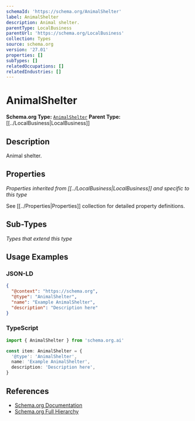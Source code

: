 ```yaml
---
schemaId: 'https://schema.org/AnimalShelter'
label: AnimalShelter
description: Animal shelter.
parentType: LocalBusiness
parentUrl: 'https://schema.org/LocalBusiness'
collection: Types
source: schema.org
version: '27.01'
properties: []
subTypes: []
relatedOccupations: []
relatedIndustries: []
---
```

# AnimalShelter

**Schema.org Type:** [`AnimalShelter`](https://schema.org/AnimalShelter)
**Parent Type:** [[../LocalBusiness|LocalBusiness]]

## Description

Animal shelter.

## Properties

*Properties inherited from [[../LocalBusiness|LocalBusiness]] and specific to this type*

See [[../Properties|Properties]] collection for detailed property definitions.

## Sub-Types

*Types that extend this type*

## Usage Examples

### JSON-LD

```json
{
  "@context": "https://schema.org",
  "@type": "AnimalShelter",
  "name": "Example AnimalShelter",
  "description": "Description here"
}
```

### TypeScript

```typescript
import { AnimalShelter } from 'schema.org.ai'

const item: AnimalShelter = {
  '@type': 'AnimalShelter',
  name: 'Example AnimalShelter',
  description: 'Description here',
}
```

## References

- [Schema.org Documentation](https://schema.org/AnimalShelter)
- [Schema.org Full Hierarchy](https://schema.org/docs/full.html)
